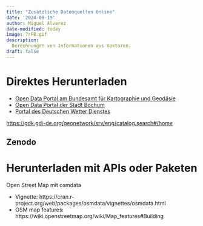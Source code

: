 ```yaml
---
title: "Zusätzliche Datenquellen Online"
date: '2024-08-19'
author: Miguel Alvarez
date-modified: today
image: 7rFB.gif
description:
  Berechnungen von Informationen aus Vektoren.
draft: false
---
```


# Direktes Herunterladen

- [Open Data Portal am Bundesamt für Kartographie und Geodäsie](https://gdz.bkg.bund.de/index.php/default/open-data.html)
- [Open Data Portal der Stadt Bochum](https://www.bochum.de/Open-Data/Datensaetze)
- [Portal des Deutschen Wetter Dienstes](https://dwd-geoportal.de/)

<https://gdk.gdi-de.org/geonetwork/srv/eng/catalog.search#/home>

## Zenodo

# Herunterladen mit APIs oder Paketen


Open Street Map mit osmdata

- Vignette: https://cran.r-project.org/web/packages/osmdata/vignettes/osmdata.html
- OSM map features: https://wiki.openstreetmap.org/wiki/Map_features#Building
